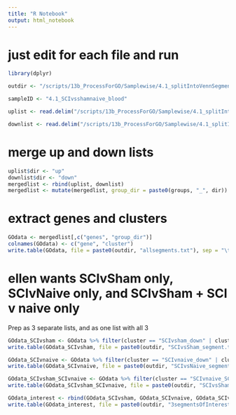 ```yaml
---
title: "R Notebook"
output: html_notebook
---
```


# just edit for each file and run

```r
library(dplyr)
```

```r
outdir <- "/scripts/13b_ProcessForGO/Samplewise/4.1_splitIntoVennSegments/outdir_GOprep/"

sampleID <- "4.1_SCIvsshamnaive_blood"

uplist <- read.delim("/scripts/13b_ProcessForGO/Samplewise/4.1_splitIntoVennSegments/outdir/df_noRb_up_VennSegments.txt")

downlist <- read.delim("/scripts/13b_ProcessForGO/Samplewise/4.1_splitIntoVennSegments/outdir/df_noRb_down_VennSegments.txt")
```

# merge up and down lists

```r
uplist$dir <- "up"
downlist$dir <- "down"
mergedlist <- rbind(uplist, downlist)
mergedlist <- mutate(mergedlist, group_dir = paste0(groups, "_", dir))
```

# extract genes and clusters

```r
GOdata <- mergedlist[,c("genes", "group_dir")]
colnames(GOdata) <- c("gene", "cluster")
write.table(GOdata, file = paste0(outdir, "allsegments.txt"), sep = "\t")
```

# ellen wants SCIvSham only, SCIvNaive only, and SCIvSham + SCI v naive only

Prep as 3 separate lists, and as one list with all 3

```r
GOdata_SCIvsham <- GOdata %>% filter(cluster == "SCIvsham_down" | cluster == "SCIvsham_up")
write.table(GOdata_SCIvsham, file = paste0(outdir, "SCIvsSham_segment.txt"), sep = "\t")

GOdata_SCIvnaive <- GOdata %>% filter(cluster == "SCIvnaive_down" | cluster == "SCIvnaive_up")
write.table(GOdata_SCIvnaive, file = paste0(outdir, "SCIvsNaive_segment.txt"), sep = "\t")

GOdata_SCIvsham_SCIvnaive <- GOdata %>% filter(cluster == "SCIvnaive_SCIvsham_down" | cluster == "SCIvnaive_SCIvsham_up")
write.table(GOdata_SCIvsham_SCIvnaive, file = paste0(outdir, "SCIvsSham_SCIvsNaive_overlap.txt"), sep = "\t")

GOdata_interest <- rbind(GOdata_SCIvsham, GOdata_SCIvnaive, GOdata_SCIvsham_SCIvnaive)
write.table(GOdata_interest, file = paste0(outdir, "3segmentsOfInterest.txt"), sep = "\t")
```
